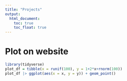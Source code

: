 ```yaml
---
title: "Projects"
output: 
  html_document:
    toc: true
    toc_float: true
---
```


# Plot on website

```r
library(tidyverse)
plot_df = tibble(x = runif(100), y = 1+2*x+rnorm(100))
plot_df |> ggplot(aes(x = x, y = y)) + geom_point()
```
